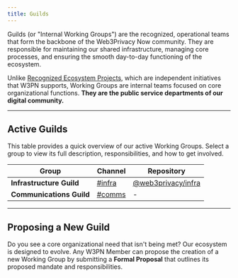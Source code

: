 ```yaml
---
title: Guilds
---
```


Guilds (or "Internal Working Groups") are the recognized, operational teams that form the backbone of the Web3Privacy Now community. They are responsible for maintaining our shared infrastructure, managing core processes, and ensuring the smooth day-to-day functioning of the ecosystem.

Unlike [Recognized Ecosystem Projects](/ecosystem/recognized-projects), which are independent initiatives that W3PN supports, Working Groups are internal teams focused on core organizational functions. **They are the public service departments of our digital community.**

---

## Active Guilds

This table provides a quick overview of our active Working Groups. Select a group to view its full description, responsibilities, and how to get involved.

| Group | Channel | Repository |
| --- | --- | --- |
| **Infrastructure Guild** | [#infra](https://commons.w3pn.org/#narrow/channel/23-infrastructure) | [@web3privacy/infra](https://github.com/web3privacy/infra) |
| **Communications Guild** | [#comms](https://commons.w3pn.org/#narrow/channel/24-comms) | - |

---

## Proposing a New Guild

Do you see a core organizational need that isn't being met? Our ecosystem is designed to evolve. Any W3PN Member can propose the creation of a new Working Group by submitting a **Formal Proposal** that outlines its proposed mandate and responsibilities.

